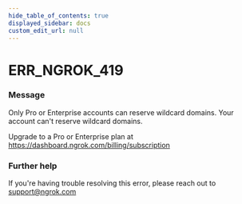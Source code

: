 ```yaml
---
hide_table_of_contents: true
displayed_sidebar: docs
custom_edit_url: null
---
```



# ERR_NGROK_419

### Message
Only Pro or Enterprise accounts can reserve wildcard domains.
Your account can't reserve wildcard domains.

Upgrade to a Pro or Enterprise plan at https://dashboard.ngrok.com/billing/subscription

### Further help
If you're having trouble resolving this error, please reach out to [support@ngrok.com](mailto:support@ngrok.com?subject=Help%20with%20ERR_NGROK_419)


<ErrorDetails error='err_ngrok_419' />
